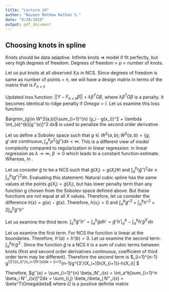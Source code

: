 ```yaml
---
title: "Lecture 10"
author: "Naveen Mathew Nathan S."
date: "9/20/2019"
output: pdf_document
---
```


## Choosing knots in spline

Knots should be data adaptive. Infinite knots => model if fit perfectly, but very high degrees of freedom. Degrees of freedom = p = number of knots.

Let us put knots at all observed $X_i$s in NCS. Since degrees of freedom is same as number of points = n, we will have a design matrix in terms of the matrix that is $F_{n\times n}$

Updated loss function: $||Y-F_{n \times n}\beta|| + \lambda \beta^T\Omega\beta$, where $\lambda \beta^T\Omega\beta$ is a penalty. It becomes identical to ridge penalty if $Omega = I$. Let us examine this loss function:

$argmin_{g\in W^2(a,b)}\sum_{i=1}^{n} (y_i - g(x_i))^2 + \lambda \int_{a}^{b}[g''(x)]^2 dx$ is used to penalize the second order derivative

Let us define a Sobolev space such that $g \in W^2(a, b); W^2(a, b) = \{g, g'\ are\ continuous, \int_{a}^{b}\rho^2(g'')dx < \infty$. This is a different view of model complexity compared to regularization in linear regression: in linear regression as $\lambda \to \infty$, $\beta \to 0$ which leads to a constant function estimate. Whereas, in .

Let us consider $\tilde g$ to be a NCS such that $\tilde g(X_i) = g(X_i) \forall i$ and $\int_{a}^{b} (\tilde g'')^2 dx \le \int_{a}^{b} (g'')^2 dx$. Evaluating this statement: Natural cubic spline has the same values at the points $g(X_i) = \tilde g(X_i)$, but has lower penalty term than any function g chosen from the Sobolev space defined above. But these functions are not equal at all X values. Therefore, let us consider the difference $h(x) = g(x) - \tilde g(x)$. Therefore, $h(x_i) = 0$ and $\int_a^b \tilde g''^2 + \int_a^bh''^2 + 2\int_a^b \tilde g'' h''$

Let us examine the third term: $\int_a^b \tilde g'' h'' = \int_a^b\tilde gdh' = \tilde g''h'|_a^b - \int_a^b h' \tilde g^{3'}dx$

Let us examine the first term. For NCS the function is linear at the boundaries. Therefore, $h'(a) = h'(b) = 0$. Let us examine the second term: $\int_a^b h'\tilde g^{3'}$. Since the function $\tilde g$ is a NCS it is a sum of cubic terms between knots (first and second order derivatives continuous, coefficient of third order term may be different). Therefore the second term is $\sum_{i=1}^{n-1} \tilde g^{3'}\int_{x_i}^{x_i+1}h'(x)dx = \sum_{i=1}^{n-1}\tilde g^{3'}(X_i+)[h(X_{i+1})-h(X_i)] $

Therefore, $g''(x) = \sum_{i=1}^{n} \beta_iN'_i(x) = \int_a^b[sum_{i=1}^n \beta_i N''_i(x)]^2dx = \sum_{i,j} \beta_i\beta_j N''_i(x) = \beta^T\Omega\beta$ where $\Omega$ is a positive definite matrix